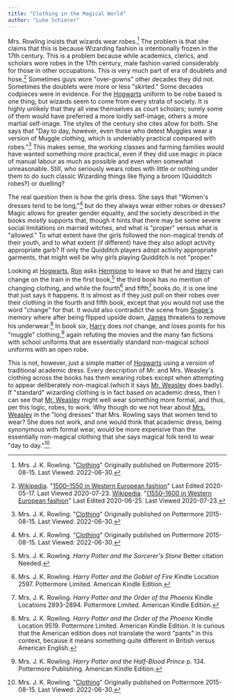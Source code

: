 ```yaml
---
title: "Clothing in the Magical World"
author: "Luke Schierer"
---
```


Mrs. Rowling insists that wizards wear robes.[^200723-4] The problem is that
she claims that this is because Wizarding fashion is intentionally frozen in the
17th century.  This is a problem because while academics, clerics, and scholars
wore robes in the 17th century, male fashion varied considerably for those in
other occupations.  This is very much part of era of doublets and
hose.[^200723-5] Sometimes guys wore "over-gowns" other decades they did not.
Sometimes the doublets were more or less "skirted."  Some decades codpieces were
in evidence.  For the [Hogwarts] uniform to be robe based is one thing, but
wizards seem to come from every strata of society.  It is highly unlikely that
they all view themselves as court scholars; surely some of them would have
preferred a more lordly self-image, others a more martial self-image.  The styles
of the century she cites allow for both.  She says that "Day to day, however,
even those who detest Muggles wear a version of Muggle clothing, which is
undeniably practical compared with robes."[^210420-11]  This makes sense, the
working classes and farming families would have wanted something more practical,
even if they did use magic in place of manual labour as much as possible and
even when somewhat unreasonable.  Still, who seriously wears robes with little
or nothing under them to do such classic Wizarding things like flying a broom
(Quidditch robes‽) or duelling?

The real question then is how the girls dress.  She says that "Women's dresses
tend to be long,"[^220630-1] but do they always wear either robes or dresses?
Magic allows for greater gender equality, and the society described in the
books *mostly* supports that, though it hints that there may be some severe
social limitations on married witches, and what is "proper" versus what is
"allowed." To what extent have the girls followed the non-magical trends of
their youth, and to what extent (if different) have they also adopt activity
appropriate garb?  If only the Quidditch players adopt activity appropriate
garments, that might well be why girls playing Quidditch is not "proper."

Looking at [Hogwarts], [Ron] asks [Hermione] to leave so that he and [Harry]
can change on the train in the first book,[^210525-8] the third book has no
mention of changing clothing, and while the fourth[^210525-9] and
fifth[^210525-10] books do, it is one line that just says it happens.  It is
almost as if they just pull on their robes over their clothing in the fourth
and fifth book, except that you would not use the word "change" for that.  It
would also contradict the scene from [Snape's] memory where after being
flipped upside down, [James] threatens to remove his underwear.[^210525-11] In
book six, [Harry] does _not_ change, and loses points for his "muggle"
clothing,[^210525-12] again refuting the movies and the many fan fictions with
school uniforms that are essentially standard non-magical school uniforms with
an open robe.

This is not, however, just a simple matter of [Hogwarts] using a version of
traditional academic dress.  Every description of Mr. and Mrs. Weasley's
clothing across the books has them wearing robes except when attempting to
appear deliberately non-magical (which it says [Mr. Weasley] does badly).  If
"standard" wizarding clothing is in fact based on academic dress, then I can
see that [Mr. Weasley] might well wear something more formal, and thus, per this
logic, robes, to work.  Why though do we not hear about [Mrs. Weasley] in the
"long dresses" that Mrs. Rowling says that women tend to wear?  She does not
work, and one would think that academic dress, being synonymous with formal
wear, would be more expensive than the essentially non-magical clothing that
she says magical folk tend to wear "day to day."[^220630-2]

[Mrs. Weasley]: <../../people/prewett/molly>

[Ron]: <../../people/weasley/ronald_bilius>

[Hermione]: <../../people/granger/hermione_jean>

[Harry]: <../../people/potter/harry_james>

[Snape's]: <../../people/snape/severus>

[James]: <../../people/potter/james>

[Hogwarts]: <../../hogwarts>

[Mr. Weasley]: <../../people/weasley/arthur>

[^210525-8]: Mrs. J. K. Rowling. _Harry Potter and the Sorcerer's Stone_
    Better citation Needed.

[^210525-9]: Mrs. J. K. Rowling. _Harry Potter and the Goblet of Fire_
    Kindle Location 2597. Pottermore Limited. American Kindle Edition.

[^210525-10]: Mrs. J. K. Rowling. _Harry Potter and the Order of the Phoenix_
    Kindle Locations 2893-2894. Pottermore Limited. American Kindle Edition.

[^210525-11]: Mrs. J. K. Rowling. _Harry Potter and the Order of the Phoenix_
    Kindle Location 9519. Pottermore Limited. American Kindle Edition.
    It is curious that the American edition does not translate the word "pants"
    in this context, because it means something quite different in British
    versus American English.

[^210525-12]: Mrs. J. K. Rowling. _Harry Potter and the Half-Blood Prince_
    p. 134. Pottermore Publishing. American Kindle Edition.

[^220630-2]: Mrs. J. K. Rowling.
    "[Clothing](https://www.rowlingindex.org/work/cltpm/)"
    Originally published on Pottermore 2015-08-15. Last Viewed: 2022-06-30.

[^220630-1]: Mrs. J. K. Rowling.
    "[Clothing](https://www.rowlingindex.org/work/cltpm/)"
    Originally published on Pottermore 2015-08-15. Last Viewed: 2022-06-30.

[^200723-4]: Mrs. J. K. Rowling.
    "[Clothing](https://www.rowlingindex.org/work/cltpm/)"
    Originally published on Pottermore 2015-08-15. Last Viewed: 2022-06-30.

[^200723-5]: [Wikipedia](https://en.wikipedia.org).
    "[1500–1550 in Western European fashion](https://en.wikipedia.org/wiki/1500%E2%80%931550_in_Western_European_fashion)"
    Last Edited 2020-05-17.  Last Viewed 2020-07-23.
    [Wikipedia](https://en.wikipedia.org).
    "[(1550–1600 in Western European fashion](https://en.wikipedia.org/wiki/1550%E2%80%931600_in_Western_European_fashion)"
    Last Edited 2020-06-25.  Last Viewed 2020-07-23.

[^210420-11]: Mrs. J. K. Rowling.
    "[Clothing](https://www.rowlingindex.org/work/cltpm/)"
    Originally published on Pottermore 2015-08-15. Last Viewed: 2022-06-30.

